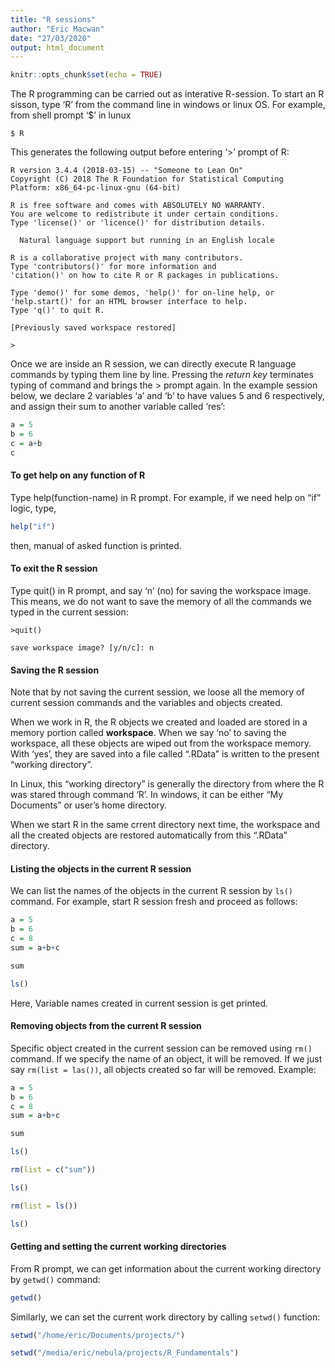 ```yaml
---
title: "R sessions"
author: "Eric Macwan"
date: "27/03/2020"
output: html_document
---
```


```r
knitr::opts_chunk$set(echo = TRUE)
```


The R programming can be carried out as interative R-session. To start an R sisson, type 'R' from the command line in windows or linux OS. For example, from shell prompt '$' in lunux

`$ R`

This generates the following output before entering  '>' prompt of R:

```
R version 3.4.4 (2018-03-15) -- "Someone to Lean On"
Copyright (C) 2018 The R Foundation for Statistical Computing
Platform: x86_64-pc-linux-gnu (64-bit)

R is free software and comes with ABSOLUTELY NO WARRANTY.
You are welcome to redistribute it under certain conditions.
Type 'license()' or 'licence()' for distribution details.

  Natural language support but running in an English locale

R is a collaborative project with many contributors.
Type 'contributors()' for more information and
'citation()' on how to cite R or R packages in publications.

Type 'demo()' for some demos, 'help()' for on-line help, or
'help.start()' for an HTML browser interface to help.
Type 'q()' to quit R.

[Previously saved workspace restored]

>
```

Once we are inside an R session, we can directly execute R language commands by typing them line by line. Pressing the *return key* terminates typing of command and brings the > prompt again. In the example session below, we declare 2 variables 'a' and 'b' to have values 5 and 6 respectively, and assign their sum to another variable called 'res':

```r
a = 5
b = 6
c = a+b
c
```


#### **To get help on any function of R**

Type help(function-name) in R prompt. For example, if we need help on "if" logic, type,

```r
help("if")
```

then, manual of asked function is printed.


#### **To exit the R session**

Type quit() in R prompt, and say 'n' (no) for saving the workspace image. This means, we do not want to save the memory of all the commands we typed in the current session:

`>quit()`

`save workspace image? [y/n/c]: n `


#### **Saving the R session** 

Note that by not saving the current session, we loose all the memory of current session commands and the variables and objects created.
  
When we work in R, the R objects we created and loaded are stored in a memory portion called **workspace**. When we say 'no' to saving the workspace, all these objects are wiped out from the workspace memory. With 'yes', they are saved into a file called ".RData" is written to the present "working directory".
  
In Linux, this "working directory" is generally the directory from where the R was stared through command 'R'. In windows, it can be either "My Documents" or user's home directory.

When we start R in the same crrent directory next time, the workspace and all the created objects are restored automatically from this ".RData" directory.

#### **Listing the objects in the current R session**

We can list the names of the objects in the current R session by `ls()` command. For example, start R session fresh and proceed as follows:

```r
a = 5
b = 6
c = 8
sum = a+b+c

sum
```
```r
ls()
```


Here, Variable names created in current session is get printed.

#### **Removing objects from the current R session**

Specific object created in the current session can be removed using `rm()` command. If we specify the name of an object, it will be removed. If we just say `rm(list = las())`, all objects created so far will be removed. Example:

```r
a = 5
b = 6
c = 8
sum = a+b+c

sum
```
```r
ls()
```
```r
rm(list = c("sum"))

ls()
```
```r
rm(list = ls())

ls()
```

#### **Getting and setting the current working directories**

From R prompt, we can get information about the current working directory by `getwd()` command:

```r
getwd()
```
Similarly, we can set the current work directory by calling `setwd()` function:
```r
setwd("/home/eric/Documents/projects/")
```

```r
setwd("/media/eric/nebula/projects/R_Fundamentals")
```


